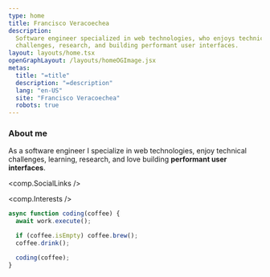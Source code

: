 ```yaml
---
type: home
title: Francisco Veracoechea
description:
  Software engineer specialized in web technologies, who enjoys technical
  challenges, research, and building performant user interfaces.
layout: layouts/home.tsx
openGraphLayout: /layouts/homeOGImage.jsx
metas:
  title: "=title"
  description: "=description"
  lang: "en-US"
  site: "Francisco Veracoechea"
  robots: true
---
```


### About me

As a software engineer I specialize in web technologies, enjoy technical
challenges, learning, research, and love building **performant user
interfaces**.

<comp.SocialLinks />

<comp.Interests />

```typescript
async function coding(coffee) {
  await work.execute();

  if (coffee.isEmpty) coffee.brew();
  coffee.drink();

  coding(coffee);
}
```
